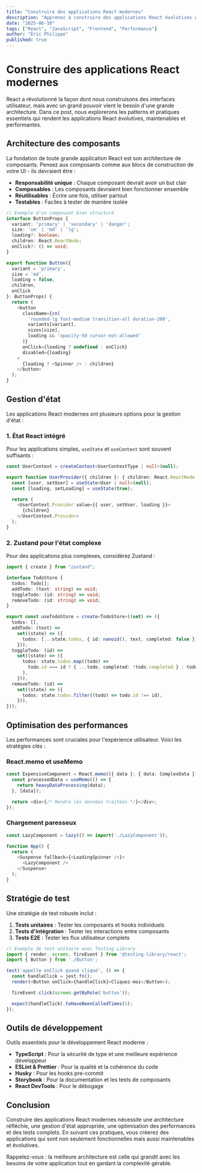 ```yaml
---
title: "Construire des applications React modernes"
description: "Apprenez à construire des applications React évolutives et maintenables en utilisant des outils modernes et les meilleures pratiques. De la gestion d'état à l'optimisation des performances."
date: "2025-06-10"
tags: ["React", "JavaScript", "Frontend", "Performance"]
author: "Éric Philippe"
published: true
---
```


# Construire des applications React modernes

React a révolutionné la façon dont nous construisons des interfaces utilisateur, mais avec un grand pouvoir vient le besoin d'une grande architecture. Dans ce post, nous explorerons les patterns et pratiques essentiels qui rendent les applications React évolutives, maintenables et performantes.

## Architecture des composants

La fondation de toute grande application React est son architecture de composants. Pensez aux composants comme aux blocs de construction de votre UI - ils devraient être :

- **Responsabilité unique** : Chaque composant devrait avoir un but clair
- **Composables** : Les composants devraient bien fonctionner ensemble
- **Réutilisables** : Écrire une fois, utiliser partout
- **Testables** : Faciles à tester de manière isolée

```typescript
// Exemple d'un composant bien structuré
interface ButtonProps {
  variant: 'primary' | 'secondary' | 'danger';
  size: 'sm' | 'md' | 'lg';
  loading?: boolean;
  children: React.ReactNode;
  onClick?: () => void;
}

export function Button({
  variant = 'primary',
  size = 'md',
  loading = false,
  children,
  onClick
}: ButtonProps) {
  return (
    <button
      className={cn(
        'rounded-lg font-medium transition-all duration-200',
        variants[variant],
        sizes[size],
        loading && 'opacity-50 cursor-not-allowed'
      )}
      onClick={loading ? undefined : onClick}
      disabled={loading}
    >
      {loading ? <Spinner /> : children}
    </button>
  );
}
```

## Gestion d'état

Les applications React modernes ont plusieurs options pour la gestion d'état :

### 1. État React intégré

Pour les applications simples, `useState` et `useContext` sont souvent suffisants :

```typescript
const UserContext = createContext<UserContextType | null>(null);

export function UserProvider({ children }: { children: React.ReactNode }) {
  const [user, setUser] = useState<User | null>(null);
  const [loading, setLoading] = useState(true);

  return (
    <UserContext.Provider value={{ user, setUser, loading }}>
      {children}
    </UserContext.Provider>
  );
}
```

### 2. Zustand pour l'état complexe

Pour des applications plus complexes, considérez Zustand :

```typescript
import { create } from "zustand";

interface TodoStore {
  todos: Todo[];
  addTodo: (text: string) => void;
  toggleTodo: (id: string) => void;
  removeTodo: (id: string) => void;
}

export const useTodoStore = create<TodoStore>((set) => ({
  todos: [],
  addTodo: (text) =>
    set((state) => ({
      todos: [...state.todos, { id: nanoid(), text, completed: false }],
    })),
  toggleTodo: (id) =>
    set((state) => ({
      todos: state.todos.map((todo) =>
        todo.id === id ? { ...todo, completed: !todo.completed } : todo,
      ),
    })),
  removeTodo: (id) =>
    set((state) => ({
      todos: state.todos.filter((todo) => todo.id !== id),
    })),
}));
```

## Optimisation des performances

Les performances sont cruciales pour l'expérience utilisateur. Voici les stratégies clés :

### React.memo et useMemo

```typescript
const ExpensiveComponent = React.memo(({ data }: { data: ComplexData }) => {
  const processedData = useMemo(() => {
    return heavyDataProcessing(data);
  }, [data]);

  return <div>{/* Rendre les données traitées */}</div>;
});
```

### Chargement paresseux

```typescript
const LazyComponent = lazy(() => import('./LazyComponent'));

function App() {
  return (
    <Suspense fallback={<LoadingSpinner />}>
      <LazyComponent />
    </Suspense>
  );
}
```

## Stratégie de test

Une stratégie de test robuste inclut :

1. **Tests unitaires** : Tester les composants et hooks individuels
2. **Tests d'intégration** : Tester les interactions entre composants
3. **Tests E2E** : Tester les flux utilisateur complets

```typescript
// Exemple de test unitaire avec Testing Library
import { render, screen, fireEvent } from '@testing-library/react';
import { Button } from './Button';

test('appelle onClick quand cliqué', () => {
  const handleClick = jest.fn();
  render(<Button onClick={handleClick}>Cliquez-moi</Button>);

  fireEvent.click(screen.getByRole('button'));

  expect(handleClick).toHaveBeenCalledTimes(1);
});
```

## Outils de développement

Outils essentiels pour le développement React moderne :

- **TypeScript** : Pour la sécurité de type et une meilleure expérience développeur
- **ESLint & Prettier** : Pour la qualité et la cohérence du code
- **Husky** : Pour les hooks pre-commit
- **Storybook** : Pour la documentation et les tests de composants
- **React DevTools** : Pour le débogage

## Conclusion

Construire des applications React modernes nécessite une architecture réfléchie, une gestion d'état appropriée, une optimisation des performances et des tests complets. En suivant ces pratiques, vous créerez des applications qui sont non seulement fonctionnelles mais aussi maintenables et évolutives.

Rappelez-vous : la meilleure architecture est celle qui grandit avec les besoins de votre application tout en gardant la complexité gérable.
